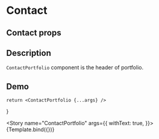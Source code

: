 

<Meta title="ContactPortfolio" component={ContactPortfolio} />

# Contact

## Contact props
<ArgsTable of={ContactPortfolio} />

## Description

`ContactPortfolio` component is the header of portfolio.

## Demo

    return <ContactPortfolio {...args} />
}

<Story name="ContactPortfolio" args={{
    withText: true,
}}>
{Template.bind({})}
</Story>

